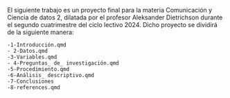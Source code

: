 El siguiente trabajo es un proyecto final para la materia Comunicación y Ciencia de datos 2, dilatada por el profesor Aleksander Dietrichson durante el segundo cuatrimestre del ciclo lectivo 2024. Dicho proyecto se dividirá de la siguiente manera:

    -1-Introducción.qmd 
    - 2-Datos.qmd  
    -3-Variables.qmd
    - 4-Preguntas_ de_ investigación.qmd
    -5-Procedimiento.qmd
    -6-Análisis_ descriptivo.qmd
    -7-Conclusiones
    -8-references.qmd